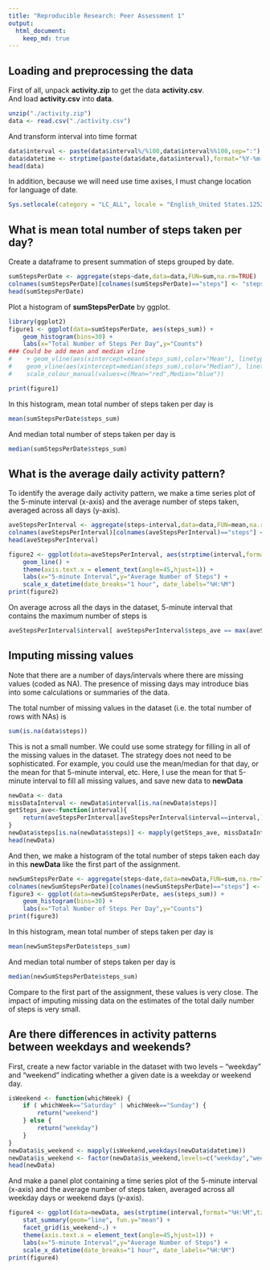 ```yaml
---
title: "Reproducible Research: Peer Assessment 1"
output: 
  html_document: 
    keep_md: true
---
```


## Loading and preprocessing the data
First of all, unpack **activity.zip** to get the data **activity.csv**.  
And load **activity.csv** into **data**.
```r
unzip("./activity.zip")
data <- read.csv("./activity.csv")
```
And transform interval into time format
```r
data$interval <- paste(data$interval%/%100,data$interval%%100,sep=":")
data$datetime <- strptime(paste(data$date,data$interval),format="%Y-%m-%d %H:%M")
head(data)
```
In addition, because we will need use time axises, I must change location for language of date.
```r
Sys.setlocale(category = "LC_ALL", locale = "English_United States.1252")
```

## What is mean total number of steps taken per day?
Create a dataframe to present summation of steps grouped by date.
```r
sumStepsPerDate <- aggregate(steps~date,data=data,FUN=sum,na.rm=TRUE)
colnames(sumStepsPerDate)[colnames(sumStepsPerDate)=="steps"] <- "steps_sum"
head(sumStepsPerDate)
```
Plot a histogram of **sumStepsPerDate** by ggplot.
```r
library(ggplot2)
figure1 <- ggplot(data=sumStepsPerDate, aes(steps_sum)) +
    geom_histogram(bins=30) +
    labs(x="Total Number of Steps Per Day",y="Counts")
### Could be add mean and median vline
#    + geom_vline(aes(xintercept=mean(steps_sum),color="Mean"), linetype="dashed", size=0.5, show.legend=TRUE) +
#    geom_vline(aes(xintercept=median(steps_sum),color="Median"), linetype="dashed", size=0.5, show.legend=TRUE) +
#    scale_colour_manual(values=c(Mean="red",Median="blue"))

print(figure1)
```
  
In this histogram, mean total number of steps taken per day is
```r
mean(sumStepsPerDate$steps_sum)
```
And median total number of steps taken per day is
```r
median(sumStepsPerDate$steps_sum)
```
## What is the average daily activity pattern?
To identify the average daily activity pattern, we make a time series plot of the 5-minute interval (x-axis) and the average number of steps taken, averaged across all days (y-axis).
```r
aveStepsPerInterval <- aggregate(steps~interval,data=data,FUN=mean,na.rm=TRUE)
colnames(aveStepsPerInterval)[colnames(aveStepsPerInterval)=="steps"] <- "steps_ave"
head(aveStepsPerInterval)

figure2 <- ggplot(data=aveStepsPerInterval, aes(strptime(interval,format="%H:%M",tz="GMT"),steps_ave)) +
    geom_line() +
    theme(axis.text.x = element_text(angle=45,hjust=1)) +
    labs(x="5-minute Interval",y="Average Number of Steps") +
    scale_x_datetime(date_breaks="1 hour", date_labels="%H:%M")
print(figure2)
```
  
On average across all the days in the dataset, 5-minute interval that contains the maximum number of steps is
```r
aveStepsPerInterval$interval[ aveStepsPerInterval$steps_ave == max(aveStepsPerInterval$steps_ave) ]
```

## Imputing missing values
Note that there are a number of days/intervals where there are missing values (coded as NA). The presence of missing days may introduce bias into some calculations or summaries of the data.  

The total number of missing values in the dataset (i.e. the total number of rows with NAs) is
```r
sum(is.na(data$steps))
```
This is not a small number. We could use some strategy for filling in all of the missing values in the dataset. The strategy does not need to be sophisticated. For example, you could use the mean/median for that day, or the mean for that 5-minute interval, etc. Here, I use the mean for that 5-minute interval to fill all missing values, and save new data to **newData**
```r
newData <- data
missDataInterval <- newData$interval[is.na(newData$steps)]
getSteps_ave<-function(interval){
    return(aveStepsPerInterval[aveStepsPerInterval$interval==interval,]$steps_ave)
}
newData$steps[is.na(newData$steps)] <- mapply(getSteps_ave, missDataInterval)
head(newData)
```
And then, we make a histogram of the total number of steps taken each day in this **newData** like the first part of the assignment.
```r
newSumStepsPerDate <- aggregate(steps~date,data=newData,FUN=sum,na.rm=TRUE)
colnames(newSumStepsPerDate)[colnames(newSumStepsPerDate)=="steps"] <- "steps_sum"
figure3 <- ggplot(data=newSumStepsPerDate, aes(steps_sum)) +
    geom_histogram(bins=30) +
    labs(x="Total Number of Steps Per Day",y="Counts")
print(figure3)
```

In this histogram, mean total number of steps taken per day is
```r
mean(newSumStepsPerDate$steps_sum)
```
And median total number of steps taken per day is
```r
median(newSumStepsPerDate$steps_sum)
```
  
Compare to the first part of the assignment, these values is very close. The impact of imputing missing data on the estimates of the total daily number of steps is very small.  

## Are there differences in activity patterns between weekdays and weekends?
First, create a new factor variable in the dataset with two levels -- "weekday" and "weekend" indicating whether a given date is a weekday or weekend day.
```r
isWeekend <- function(whichWeek) {
    if ( whichWeek=="Saturday" | whichWeek=="Sunday") {
        return("weekend")
    } else {
        return("weekday")
    }
}
newData$is_weekend <- mapply(isWeekend,weekdays(newData$datetime))
newData$is_weekend <- factor(newData$is_weekend,levels=c("weekday","weekend"))
head(newData)
```  

And make a panel plot containing a time series plot of the 5-minute interval (x-axis) and the average number of steps taken, averaged across all weekday days or weekend days (y-axis).  
```r
figure4 <- ggplot(data=newData, aes(strptime(interval,format="%H:%M",tz="GMT"),steps)) +
    stat_summary(geom="line", fun.y="mean") +
    facet_grid(is_weekend~.) +
    theme(axis.text.x = element_text(angle=45,hjust=1)) +
    labs(x="5-minute Interval",y="Average Number of Steps") +
    scale_x_datetime(date_breaks="1 hour", date_labels="%H:%M")
print(figure4)
```


